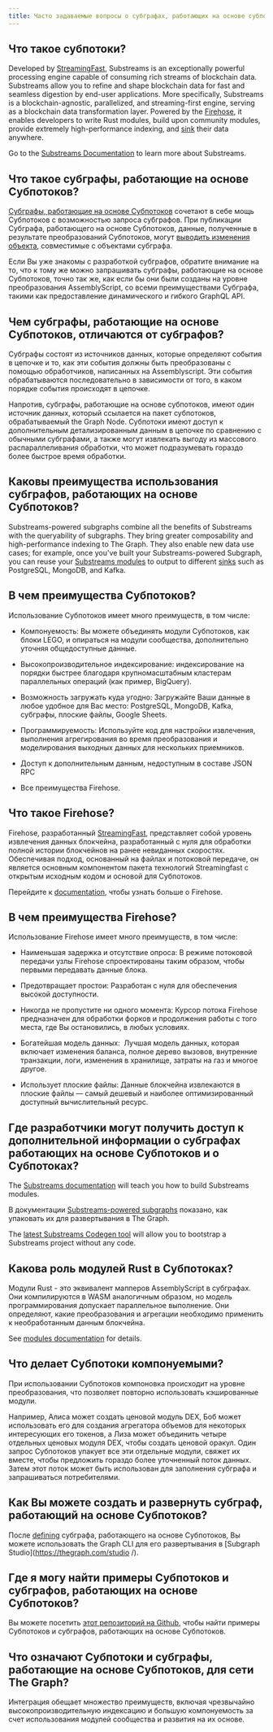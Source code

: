 ```yaml
---
title: Часто задаваемые вопросы о субграфах, работающих на основе субпотоков (Substreams)
---
```


## Что такое субпотоки?

Developed by [StreamingFast](https://www.streamingfast.io/), Substreams is an exceptionally powerful processing engine capable of consuming rich streams of blockchain data. Substreams allow you to refine and shape blockchain data for fast and seamless digestion by end-user applications. More specifically, Substreams is a blockchain-agnostic, parallelized, and streaming-first engine, serving as a blockchain data transformation layer. Powered by the [Firehose](https://firehose.streamingfast.io/), it ​​enables developers to write Rust modules, build upon community modules, provide extremely high-performance indexing, and [sink](https://substreams.streamingfast.io/reference-and-specs/manifests#sink) their data anywhere.

Go to the [Substreams Documentation](/substreams) to learn more about Substreams.

## Что такое субграфы, работающие на основе Субпотоков?

[Субграфы, работающие на основе Субпотоков](/cookbook/substreams-powered-subgraphs/) сочетают в себе мощь Субпотоков с возможностью запроса субграфов. При публикации Субграфа, работающего на основе Субпотоков, данные, полученные в результате преобразований Субпотоков, могут [выводить изменения объекта](https://github.com/streamingfast/substreams-sink-entity-changes/blob/develop/substreams-entity-change/src/tables.rs), совместимые с объектами субграфа.

Если Вы уже знакомы с разработкой субграфов, обратите внимание на то, что к тому же можно запрашивать субграфы, работающие на основе Субпотоков, точно так же, как если бы они были созданы на уровне преобразования AssemblyScript, со всеми преимуществами Субграфа, такими как предоставление динамического и гибкого GraphQL API.

## Чем субграфы, работающие на основе Субпотоков, отличаются от субграфов?

Субграфы состоят из источников данных, которые определяют события в цепочке и то, как эти события должны быть преобразованы с помощью обработчиков, написанных на Assemblyscript. Эти события обрабатываются последовательно в зависимости от того, в каком порядке события происходят в цепочке.

Напротив, субграфы, работающие на основе субпотоков, имеют один источник данных, который ссылается на пакет субпотоков, обрабатываемый the Graph Node. Субпотоки имеют доступ к дополнительным детализированным данным в цепочке по сравнению с обычными субграфами, а также могут извлекать выгоду из массового распараллеливания обработки, что может подразумевать гораздо более быстрое время обработки.

## Каковы преимущества использования субграфов, работающих на основе Субпотоков?

Substreams-powered subgraphs combine all the benefits of Substreams with the queryability of subgraphs. They bring greater composability and high-performance indexing to The Graph. They also enable new data use cases; for example, once you've built your Substreams-powered Subgraph, you can reuse your [Substreams modules](https://substreams.streamingfast.io/documentation/develop/manifest-modules) to output to different [sinks](https://substreams.streamingfast.io/reference-and-specs/manifests#sink) such as PostgreSQL, MongoDB, and Kafka.

## В чем преимущества Субпотоков?

Использование Субпотоков имеет много преимуществ, в том числе:

- Компонуемость: Вы можете объединять модули Субпотоков, как блоки LEGO, и опираться на модули сообщества, дополнительно уточняя общедоступные данные.

- Высокопроизводительное индексирование: индексирование на порядки быстрее благодаря крупномасштабным кластерам параллельных операций (как пример, BigQuery).

- Возможность загружать куда угодно: Загружайте Ваши данные в любое удобное для Вас место: PostgreSQL, MongoDB, Kafka, субграфы, плоские файлы, Google Sheets.

- Программируемость: Используйте код для настройки извлечения, выполнения агрегирования во время преобразования и моделирования выходных данных для нескольких приемников.

- Доступ к дополнительным данным, недоступным в составе JSON RPC

- Все преимущества Firehose.

## Что такое Firehose?

Firehose, разработанный [StreamingFast](https://www.streamingfast.io/), представляет собой уровень извлечения данных блокчейна, разработанный с нуля для обработки полной истории блокчейнов на ранее невиданных скоростях. Обеспечивая подход, основанный на файлах и потоковой передаче, он является основным компонентом пакета технологий Streamingfast с открытым исходным кодом и основой для Субпотоков.

Перейдите к [documentation](https://firehose.streamingfast.io/), чтобы узнать больше о Firehose.

## В чем преимущества Firehose?

Использование Firehose имеет много преимуществ, в том числе:

- Наименьшая задержка и отсутствие опроса: В режиме потоковой передачи узлы Firehose спроектированы таким образом, чтобы первыми передавать данные блока.

- Предотвращает простои: Разработан с нуля для обеспечения высокой доступности.

- Никогда не пропустите ни одного момента: Курсор потока Firehose предназначен для обработки форков и продолжения работы с того места, где Вы остановились, в любых условиях.

- Богатейшая модель данных:  Лучшая модель данных, которая включает изменения баланса, полное дерево вызовов, внутренние транзакции, логи, изменения в хранилище, затраты на газ и многое другое.

- Использует плоские файлы: Данные блокчейна извлекаются в плоские файлы — самый дешевый и наиболее оптимизированный доступный вычислительный ресурс.

## Где разработчики могут получить доступ к дополнительной информации о субграфах работающих на основе Субпотоков и о Субпотоках?

The [Substreams documentation](/substreams) will teach you how to build Substreams modules.

В документации [Substreams-powered subgraphs](/cookbook/substreams-powered-subgraphs/) показано, как упаковать их для развертывания в The Graph.

The [latest Substreams Codegen tool](https://streamingfastio.medium.com/substreams-codegen-no-code-tool-to-bootstrap-your-project-a11efe0378c6) will allow you to bootstrap a Substreams project without any code.

## Какова роль модулей Rust в Субпотоках?

Модули Rust - это эквивалент мапперов AssemblyScript в субграфах. Они компилируются в WASM аналогичным образом, но модель программирования допускает параллельное выполнение. Они определяют, какие преобразования и агрегации необходимо применить к необработанным данным блокчейна.

See [modules documentation](https://substreams.streamingfast.io/documentation/develop/manifest-modules) for details.

## Что делает Субпотоки компонуемыми?

При использовании Субпотоков компоновка происходит на уровне преобразования, что позволяет повторно использовать кэшированные модули.

Например, Алиса может создать ценовой модуль DEX, Боб может использовать его для создания агрегатора объемов для некоторых интересующих его токенов, а Лиза может объединить четыре отдельных ценовых модуля DEX, чтобы создать ценовой оракул. Один запрос Субпотоков упакует все эти отдельные модули, свяжет их вместе, чтобы предложить гораздо более уточненный поток данных. Затем этот поток может быть использован для заполнения субграфа и запрашиваться потребителями.

## Как Вы можете создать и развернуть субграф, работающий на основе Субпотоков?

После [defining](/cookbook/substreams-powered-subgraphs/) субграфа, работающего на основе Субпотоков, Вы можете использовать the Graph CLI для его развертывания в [Subgraph Studio](https://thegraph.com/studio /).

## Где я могу найти примеры Субпотоков и субграфов, работающих на основе Субпотоков?

Вы можете посетить [этот репозиторий на Github](https://github.com/pinax-network/awesome-substreams), чтобы найти примеры Субпотоков и субграфов, работающих на основе Субпотоков.

## Что означают Субпотоки и субграфы, работающие на основе Субпотоков, для сети The Graph?

Интеграция обещает множество преимуществ, включая чрезвычайно высокопроизводительную индексацию и большую компонуемость за счет использования модулей сообщества и развития на их основе.
